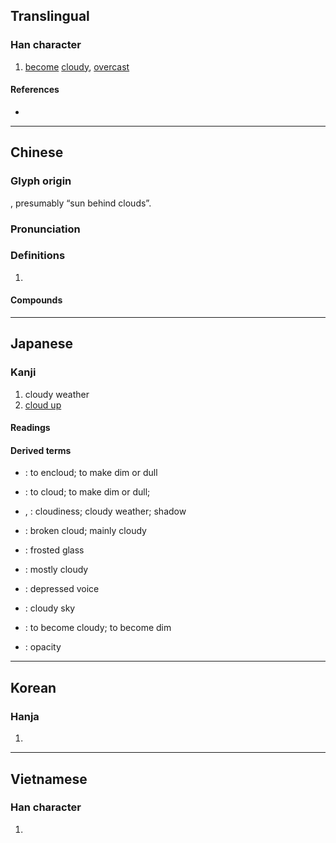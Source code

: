 {{also|昙}}
{{character info/new}}
==Translingual==

===Han character===
{{Han char|rn=72|rad=日|as=12|sn=16|four=60731|canj=AMBI|ids=⿱日雲}}

# [[become]] [[cloudy]], [[overcast]]

====References====
* {{Han ref|kx=0500.130|dkj=14172|dj=0870.090|hdz=21536.040|uh=66C7|ud=26311|bh=BEE8|bd=48872}}

----

==Chinese==
{{zh-forms|s=昙}}

===Glyph origin===
{{Han etym}}
{{Han compound|日|雲|ls=ic}}, presumably “sun behind clouds”.

===Pronunciation===
{{zh-pron
|m=tán
|c=taam4
|mn=thâm
|mc=y
|oc=y
|cat=
}}

===Definitions===
{{zh-hanzi}}

# {{rfdef|zh}}

====Compounds====
{{zh-der|優曇華|悉曇|曇曇|曇花|曇花一現|曇鸞|毘曇宗|阿毗曇}}

----

==Japanese==

===Kanji===
{{ja-kanji|grade=c|rs=日12}}

# cloudy weather
# [[cloud up]]

====Readings====
{{ja-readings
|goon=どん<どん<どむ
|kanon=たん<たん<たむ
|kun=くも-る
}}

====Derived terms====
{{der-top}}
* {{ja-r|曇らす|くもらす}}: to encloud; to make dim or dull
* {{ja-r|曇らせる|くもらせる}}: to cloud; to make dim or dull;
* {{ja-r|曇り|くもり}}, {{ja-r|曇|くもり}}: cloudiness; cloudy weather; shadow
* {{ja-r|曇りがち|くもりがち}}: broken cloud; mainly cloudy
* {{ja-r|曇りガラス|くもりガラス}}: frosted glass
{{der-mid}}
* {{ja-r|曇り勝ち|くもりがち}}: mostly cloudy
* {{ja-r|曇り声|くもりごえ}}: depressed voice
* {{ja-r|曇り空|くもりぞら}}: cloudy sky
* {{ja-r|曇る|くもる}}: to become cloudy; to become dim
* {{ja-r|曇度|くもりど}}: opacity
{{der-bottom}}

----

==Korean==

===Hanja===
{{ko-hanja|hangeul=담|eumhun=|rv=dam|mr=tam|y=tam}}

# {{defn|lang=ko|sort=日12}}

----

==Vietnamese==

===Han character===
{{vi-hantu|[[đàm]]|rs=日12}}

# {{defn|lang=vi|sort=日12}}